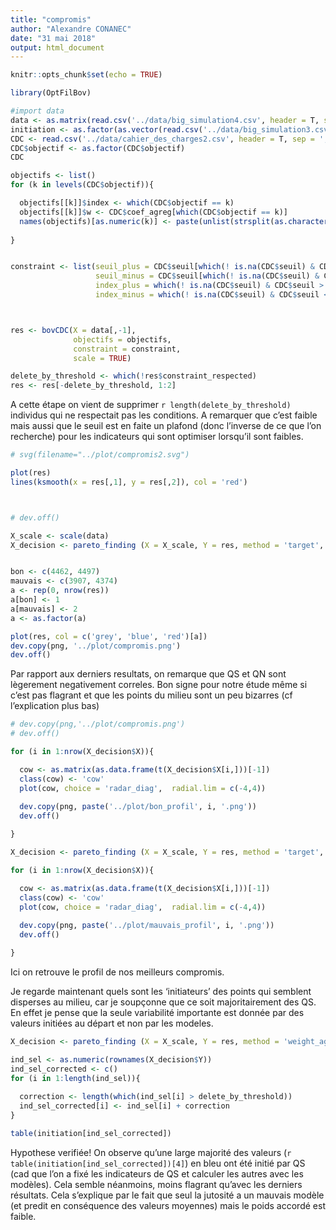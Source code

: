 ```yaml
---
title: "compromis"
author: "Alexandre CONANEC"
date: "31 mai 2018"
output: html_document
---
```


```r
knitr::opts_chunk$set(echo = TRUE)
```


```r
library(OptFilBov)

#import data
data <- as.matrix(read.csv('../data/big_simulation4.csv', header = T, sep = ';', dec = ',')[,-26])
initiation <- as.factor(as.vector(read.csv('../data/big_simulation3.csv', header = T, sep = ';', dec = ',')[,26]))
CDC <- read.csv('../data/cahier_des_charges2.csv', header = T, sep = ';', dec = ',')
CDC$objectif <- as.factor(CDC$objectif) 
CDC

objectifs <- list()
for (k in levels(CDC$objectif)){

  objectifs[[k]]$index <- which(CDC$objectif == k)
  objectifs[[k]]$w <- CDC$coef_agreg[which(CDC$objectif == k)]
  names(objectifs)[as.numeric(k)] <- paste(unlist(strsplit(as.character(CDC$cluster[which(CDC$objectif == k)][1]), split = ''))[-3], collapse = '')
  
}


constraint <- list(seuil_plus = CDC$seuil[which(! is.na(CDC$seuil) & CDC$seuil > 0)],
                   seuil_minus = CDC$seuil[which(! is.na(CDC$seuil) & CDC$seuil < 0)],
                   index_plus = which(! is.na(CDC$seuil) & CDC$seuil > 0),
                   index_minus = which(! is.na(CDC$seuil) & CDC$seuil < 0))



res <- bovCDC(X = data[,-1],
              objectifs = objectifs,
              constraint = constraint,
              scale = TRUE)

delete_by_threshold <- which(!res$constraint_respected)
res <- res[-delete_by_threshold, 1:2]
```

A cette étape on vient de supprimer `r length(delete_by_threshold)` individus qui ne respectait pas les conditions. A remarquer que c'est faible mais aussi que le seuil est en faite un plafond (donc l'inverse de ce que l'on recherche) pour les indicateurs qui sont optimiser lorsqu'il sont faibles.
```r
# svg(filename="../plot/compromis2.svg")

plot(res) 
lines(ksmooth(x = res[,1], y = res[,2]), col = 'red')



# dev.off()

X_scale <- scale(data)
X_decision <- pareto_finding (X = X_scale, Y = res, method = 'target', target = c(1.5,2.5), n = 2, plot = TRUE)


bon <- c(4462, 4497)
mauvais <- c(3907, 4374)
a <- rep(0, nrow(res))
a[bon] <- 1
a[mauvais] <- 2
a <- as.factor(a)

plot(res, col = c('grey', 'blue', 'red')[a])
dev.copy(png, '../plot/compromis.png')
dev.off()
```

Par rapport aux derniers resultats, on remarque que QS et QN sont lègerement negativement correles. Bon signe pour notre étude même si c'est pas flagrant et que les points du milieu sont un peu bizarres (cf l'explication plus bas) 
```r

# dev.copy(png,'../plot/compromis.png')
# dev.off()

for (i in 1:nrow(X_decision$X)){

  cow <- as.matrix(as.data.frame(t(X_decision$X[i,]))[-1])
  class(cow) <- 'cow'
  plot(cow, choice = 'radar_diag',  radial.lim = c(-4,4))
  
  dev.copy(png, paste('../plot/bon_profil', i, '.png'))
  dev.off()

}

X_decision <- pareto_finding (X = X_scale, Y = res, method = 'target', target = c(-1.5,-2.5), n = 2, plot = TRUE)

for (i in 1:nrow(X_decision$X)){

  cow <- as.matrix(as.data.frame(t(X_decision$X[i,]))[-1])
  class(cow) <- 'cow'
  plot(cow, choice = 'radar_diag',  radial.lim = c(-4,4))
  
  dev.copy(png, paste('../plot/mauvais_profil', i, '.png'))
  dev.off()

}
```

Ici on retrouve le profil de nos meilleurs compromis.

Je regarde maintenant quels sont les 'initiateurs' des points qui semblent disperses au milieu, car je soupçonne que ce soit majoritairement des QS. En effet je pense que la seule variabilité importante est donnée par des valeurs initiées au départ et non par les modeles.
```r
X_decision <- pareto_finding (X = X_scale, Y = res, method = 'weight_aggregation', w = c(0.2, 0.8), n = 350, plot = TRUE)

ind_sel <- as.numeric(rownames(X_decision$Y))
ind_sel_corrected <- c()
for (i in 1:length(ind_sel)){
  
  correction <- length(which(ind_sel[i] > delete_by_threshold))
  ind_sel_corrected[i] <- ind_sel[i] + correction
}

table(initiation[ind_sel_corrected])
```

Hypothese verifiée! On observe qu'une large majorité des valeurs (`r table(initiation[ind_sel_corrected])[4]`) en bleu ont été initié par QS (cad que l'on a fixé les indicateurs de QS et calculer les autres avec les modèles). Cela semble néanmoins, moins flagrant qu'avec les derniers résultats. Cela s'explique par le fait que seul la jutosité a un mauvais modèle (et predit en conséquence des valeurs moyennes) mais le poids accordé est faible.
